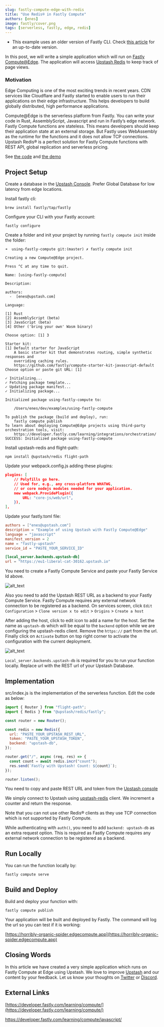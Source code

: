 ```yaml
---
slug: fastly-compute-edge-with-redis
title: "Use Redis® in Fastly Compute"
authors: [enes]
image: fastly/cover.png
tags: [serverless, fastly, edge, redis]
---
```


- This example uses an older version of Fastly CLI. Check [this article](https://docs.upstash.com/redis/quickstarts/fastlycompute) for an up-to-date version.

In this post, we will write a simple application which will run on [Fastly Compute@Edge](https://docs.fastly.com/products/compute-at-edge). The application will access [Upstash Redis](https://upstash.com) to keep track of page views.

### Motivation

Edge Computing is one of the most exciting trends in recent years. CDN services like Cloudflare and Fastly started to enable users to run their applications on their edge infrastructure. This helps developers to build globally distributed, high performance applications.

Compute@Edge is the serverless platform from Fastly. You can write your code in Rust, AssemblyScript, Javascript and run in Fastly’s edge network. Fastly Compute functions are stateless. This means developers should keep their application state at an external storage. But Fastly uses WebAssembly as the runtime for the functions and it does not allow TCP connections. Upstash Redis® is a perfect solution for Fastly Compute functions with REST API, global replication and serverless pricing.

See [the code](https://github.com/upstash/examples/tree/master/using-fastly-compute) and [the demo](https://horribly-organic-spider.edgecompute.app)

## Project Setup

Create a database in the [Upstash Console](https://console.upstash.com/). Prefer Global Database for low latency from edge locations.

Install fastly cli:

```
brew install fastly/tap/fastly
```

Configure your CLI with your Fastly account:

```
fastly configure
```

Create a folder and init your project by running `fastly compute init` inside the folder:

```shell
➜  using-fastly-compute git:(master) ✗ fastly compute init

Creating a new Compute@Edge project.

Press ^C at any time to quit.

Name: [using-fastly-compute]

Description:

authors:
  -  [enes@upstash.com]

Language:

[1] Rust
[2] AssemblyScript (beta)
[3] JavaScript (beta)
[4] Other ('bring your own' Wasm binary)

Choose option: [1] 3

Starter kit:
[1] Default starter for JavaScript
    A basic starter kit that demonstrates routing, simple synthetic responses and
    overriding caching rules.
    https://github.com/fastly/compute-starter-kit-javascript-default
Choose option or paste git URL: [1]

✓ Initializing...
✓ Fetching package template...
✓ Updating package manifest...
✓ Initializing package...

Initialized package using-fastly-compute to:

	/Users/enes/dev/examples/using-fastly-compute

To publish the package (build and deploy), run:
	fastly compute publish
To learn about deploying Compute@Edge projects using third-party orchestration tools, visit:
	https://developer.fastly.com/learning/integrations/orchestration/
SUCCESS: Initialized package using-fastly-compute

```

Install upstash-redis and flight-path:

```
npm install @upstash/redis flight-path
```

Update your webpack.config.js adding these plugins:

```json
plugins: [
    // Polyfills go here.
    // Used for, e.g., any cross-platform WHATWG,
    // or core nodejs modules needed for your application.
    new webpack.ProvidePlugin({
        URL: "core-js/web/url",
    }),
],
```

Update your fastly.toml file:

```toml
authors = ["enes@upstash.com"]
description = "Example of using Upstash with Fastly Compute@Edge"
language = "javascript"
manifest_version = 2
name = "fastly-upstash"
service_id = "PASTE_YOUR_SERVICE_ID"

[local_server.backends.upstash-db]
url = "https://eu1-liberal-cat-30162.upstash.io"
```

You need to create a Fastly Compute Service and paste your Fastly Service Id above.

![alt_text](/blog/fastly/serviceid.png "image_tooltip")

Also you need to add the Upstash REST URL as a backend to your Fastly Compute Service. Fastly Compute requires any external network connection to be registered as a backend. On services screen, click `Edit Configuration` > `Clone version x to edit` > `Origins` > `Create a host`

After adding the host, click to edit icon to add a name for the host. Set the name as `upstash-db` which will be equal to the `backend` option while we are configuring the upstash-redis client. Remove the `https://` part from the url. Finally click on `Activate` button on top right corner to activate the configuration with the current deployment.

![alt_text](/blog/fastly/edithost.png "image_tooltip")

`Local_server.backends.upstash-db` is required for you to run your function locally. Replace url with the REST url of your Upstash Database.

## Implementation

src/index.js is the implementation of the serverless function. Edit the code as below:

```javascript
import { Router } from "flight-path";
import { Redis } from "@upstash/redis/fastly";

const router = new Router();

const redis = new Redis({
  url: "PASTE_YOUR_UPSTASH_REST_URL",
  token: "PASTE_YOUR_UPSTASH_TOKEN",
  backend: "upstash-db",
});

router.get("/", async (req, res) => {
  const count = await redis.incr("count");
  res.send(`Fastly with Upstash! Count: ${count}`);
});

router.listen();
```

You need to copy and paste REST URL and token from the [Upstash console](https://console.upstash.com)

We simply connect to Upstash using [upstash-redis](https://github.com/upstash/upstash-redis) client. We increment a counter and return the response.

Note that you can not use other Redis® clients as they use TCP connection which is not supported by Fastly Compute.

While authenticating with `auth()`, you need to add `backend: upstash-db` as an extra request option. This is required as Fastly Compute requires any external network connection to be registered as a backend.

## Run Locally

You can run the function locally by:

```
fastly compute serve
```

## Build and Deploy

Build and deploy your function with:

```
fastly compute publish
```

Your application will be built and deployed by Fastly. The command will log the url so you can test if it is working:

[https://horribly-organic-spider.edgecompute.app](https://horribly-organic-spider.edgecompute.app)

## Closing Words

In this article we have created a very simple application which runs on Fastly Compute at Edge using Upstash. We love to improve [Upstash](https://upstash.com) and our content by your feedback. Let us know your thoughts on [Twitter](https://twitter.com/upstash) or [Discord](https://discord.gg/w9SenAtbme).

## External Links

[https://developer.fastly.com/learning/compute/](https://developer.fastly.com/learning/compute/)

https://developer.fastly.com/learning/compute/javascript/
